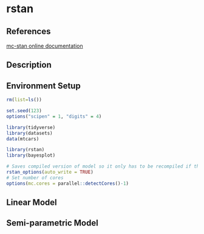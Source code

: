# rstan {#rstan}

## References

[mc-stan online documentation](https://mc-stan.org/users/interfaces/rstan)

## Description

## Environment Setup

```r
rm(list=ls())

set.seed(123)
options("scipen" = 1, "digits" = 4)

library(tidyverse)
library(datasets)
data(mtcars)

library(rstan)
library(bayesplot)

# Saves compiled version of model so it only has to be recompiled if the model is changed
rstan_options(auto_write = TRUE)
# Set number of cores
options(mc.cores = parallel::detectCores()-1)
```

## Linear Model

## Semi-parametric Model

